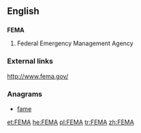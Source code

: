 ==English==

==={{acronym}}===
'''FEMA'''

#Federal Emergency Management Agency

===External links===
http://www.fema.gov/

===Anagrams===
* [[fame#English|fame]]

[[et:FEMA]]
[[he:FEMA]]
[[pl:FEMA]]
[[tr:FEMA]]
[[zh:FEMA]]